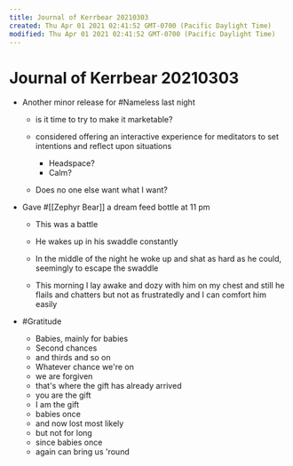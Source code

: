 ```yaml
---
title: Journal of Kerrbear 20210303
created: Thu Apr 01 2021 02:41:52 GMT-0700 (Pacific Daylight Time)
modified: Thu Apr 01 2021 02:41:52 GMT-0700 (Pacific Daylight Time)
---
```


# Journal of Kerrbear 20210303

- Another minor release for #Nameless last night

  - is it time to try to make it marketable?
  - considered offering an interactive experience for meditators to set intentions and reflect upon situations

    - Headspace?
    - Calm?

  - Does no one else want what I want?

- Gave #[[Zephyr Bear]] a dream feed bottle at 11 pm

  - This was a battle

  - He wakes up in his swaddle constantly

  - In the middle of the night he woke up and shat as hard as he could, seemingly to escape the swaddle

  - This morning I lay awake and dozy with him on my chest and still he flails and chatters but not as frustratedly and I can comfort him easily

- #Gratitude
  - Babies, mainly for babies
  - Second chances
  - and thirds and so on
  - Whatever chance we're on
  - we are forgiven
  - that's where the gift has already arrived
  - you are the gift
  - I am the gift
  - babies once
  - and now lost most likely
  - but not for long
  - since babies once
  - again can bring us 'round
